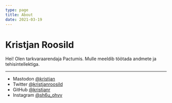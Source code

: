 ```yaml
---
type: page
title: About
date: 2021-03-19
---
```


# Kristjan Roosild

Hei! Olen tarkvaraarendaja Pactumis. Mulle meeldib töötada andmete ja tehisintellektiga.


---

- Mastodon [@kristjan](https://mastodon.ee/@kristjan)
- Twitter [@kristjanroosild](https://twitter.com/kristjanroosild)
- GitHub [@kristjanr](https://github.com/kristjanr)
- Instagram [@sh6u_ohvv](https://instagram.com/sh6u_ohvv)

